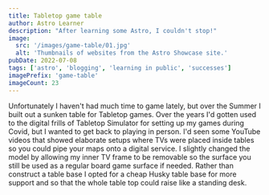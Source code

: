```yaml
---
title: Tabletop game table
author: Astro Learner
description: "After learning some Astro, I couldn't stop!"
image:
  src: '/images/game-table/01.jpg'
  alt: 'Thumbnails of websites from the Astro Showcase site.'
pubDate: 2022-07-08
tags: ['astro', 'blogging', 'learning in public', 'successes']
imagePrefix: 'game-table'
imageCount: 23
---
```



Unfortunately I haven't had much time to game lately, but over the Summer I built out a sunken table for Tabletop games. Over the years I'd gotten used to the digital frills of Tabletop Simulator for setting up my games during Covid, but I wanted to get back to playing in person. I'd seen some YouTube videos that showed elaborate setups where TVs were placed inside tables so you could pipe your maps onto a digital service. I slightly changed the model by allowing my inner TV frame to be removable so the surface you still be used as a regular board game surface if needed. Rather than construct a table base I opted for a cheap Husky table base for more support and so that the whole table top could raise like a standing desk.

<Gallery folder={frontmatter.imagePrefix} count={frontmatter.imageCount} />
